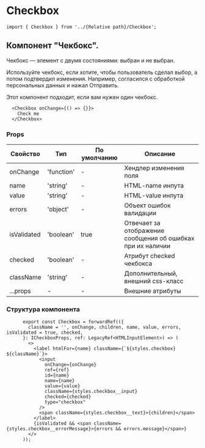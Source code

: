 # Checkbox

```tsx
import { Checkbox } from '../{Relative path}/Checkbox';
```
## Компонент "Чекбокс". 
Чекбокс — элемент с двумя состояниями: выбран и не выбран.

Используйте чекбокс, если хотите, чтобы пользователь сделал выбор, а потом подтвердил изменения. Например, согласился с обработкой персональных данных и нажал Отправить.

Этот компонент подходит, если вам нужен один чекбокс.

```tsx
  <Checkbox onChange={() => {}}>
    Check me
  </Checkbox>
```


### Props
| Свойство                      | Тип                                     | По умолчанию | Описание                                                      |
|-------------------------------|-----------------------------------------|--------------|---------------------------------------------------------------|
| onChange                      | 'function'                              |       -      | Хендлер изменения поля                                        |
| name                          | 'string'                                |       -      | HTML-name инпута                                              |
| value                         | 'string'                                |       -      | HTML-value инпута                                             |
| errors                        | 'object'                                |       -      | Объект ошибок валидации                                       |
| isValidated                   | 'boolean'                               |     true     | Отвечает за отображение сообщения об ошибках при их наличии   |
| checked                       | 'boolean'                               |       -      | Атрибут checked чекбокса                                      |
| className                     | 'string'                                |       -      | Дополнительный, внешний css-класс                             |
| ...props                      | -                                       |       -      | Внешние атрибуты                                              |




### Структура компонента
```tsx
      export const Checkbox = forwardRef(({
        className = '', onChange, children, name, value, errors, isValidated = true, checked,
      }: ICheckboxProps, ref: LegacyRef<HTMLInputElement>) => (
        <>
          <label htmlFor={name} className={`${styles.checkbox} ${className}`}>
            <input
              onChange={onChange}
              ref={ref}
              id={name}
              name={name}
              value={value}
              className={styles.checkbox__input}
              checked={checked}
              type="checkbox"
            />
            <span className={styles.checkbox__text}>{children}</span>
          </label>
          {isValidated && <span className={styles.checkbox__errorMessage}>{errors && errors.message}</span>}
        </>
      ));
```
